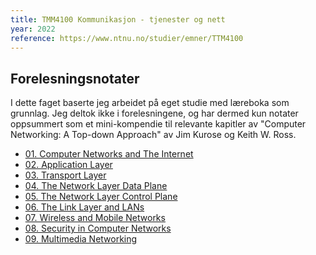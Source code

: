 ```yaml
---
title: TMM4100 Kommunikasjon - tjenester og nett
year: 2022
reference: https://www.ntnu.no/studier/emner/TTM4100
---
```


## Forelesningsnotater

I dette faget baserte jeg arbeidet på eget studie med læreboka som grunnlag. Jeg deltok ikke i forelesningene, og har
dermed kun notater oppsummert som et mini-kompendie til relevante kapitler av "Computer Networking: A Top-down Approach"
av Jim Kurose og Keith W. Ross.

- [01. Computer Networks and The Internet](/attachments/ttm4100/01_computer_networks_and_the_internet.pdf)
- [02. Application Layer](/attachments/ttm4100/02_application_layer.pdf)
- [03. Transport Layer](/attachments/ttm4100/03_transport_layer.pdf)
- [04. The Network Layer Data Plane](/attachments/ttm4100/04_the_network_layer_data_plane.pdf)
- [05. The Network Layer Control Plane](/attachments/ttm4100/05_the_network_layer_control_plane.pdf)
- [06. The Link Layer and LANs](/attachments/ttm4100/06_the_link_layer_and_lans.pdf)
- [07. Wireless and Mobile Networks](/attachments/ttm4100/07_wireless_and_mobile_networks.pdf)
- [08. Security in Computer Networks](/attachments/ttm4100/08_security_in_computer_networks.pdf)
- [09. Multimedia Networking](/attachments/ttm4100/09_multimedia_networking.pdf)
